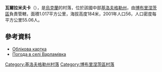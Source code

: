 {{coord|47|59|58|N|31|56|41|E|scale:100000_region:UA|display=title}}

'''瓦爾拉米夫卡'''（{{lang-uk|Варламівка}}），是[[烏克蘭|烏克蘭]]的村落，位於該國中部[[基洛夫格勒州|基洛夫格勒州]]，由[[博布里涅茨區|博布里涅茨區]]負責管轄，面積1.017平方公里，海拔高度184米，2001年人口56，人口密度每平方公里55.06人。

==參考資料==
* [http://gska2.rada.gov.ua/pls/z7502/A005?rdat1=11.11.2008&rf7571=16339 Облікова картка]{{dead link|date=2018年3月 |bot=InternetArchiveBot |fix-attempted=yes }}
* [http://weather.in.ua/ua/kirovogradskaja/2541 Погода в селі Варламівка] {{Wayback|url=http://weather.in.ua/ua/kirovogradskaja/2541 |date=20111220200221 }}

{{DEFAULTSORT:Варламівка}}
[[Category:基洛夫格勒州村落|Category:基洛夫格勒州村落]]
[[Category:博布里涅茨區村落|Category:博布里涅茨區村落]]


{{Kirovohrad-geo-stub}}